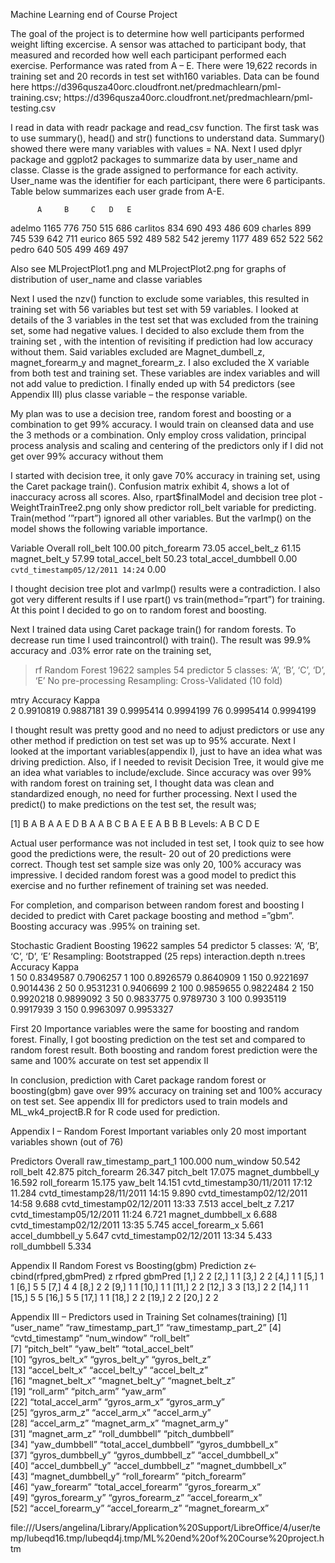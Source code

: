 Machine Learning end of Course Project

The goal of the project is to determine how well participants performed weight lifting excercise. A sensor was attached to participant body, that measured and recorded how well each participant performed each exercise. Performance was rated from A – E. There were 19,622 records in training set and 20 records in test set with160 variables. Data can be found here
https://d396qusza40orc.cloudfront.net/predmachlearn/pml-training.csv;
https://d396qusza40orc.cloudfront.net/predmachlearn/pml-testing.csv

I read in data with readr package and read_csv function. The first task was to use summary(), head() and str() functions to understand data. Summary() showed there were many variables with values = NA. Next I used dplyr package and ggplot2 packages to summarize data by user_name and classe. Classe is the grade assigned to performance for each activity. User_name was the identifier for each participant, there were 6 participants. Table below summarizes each user grade from A-E. 

          A	    B	  C	  D	  E
adelmo	  1165	776	750	515	686
carlitos	834	  690	493	486	609
charles	  899	  745	539	642	711
eurico	  865	  592	489	582	542
jeremy	  1177	489	652	522	562
pedro	    640	  505	499	469	497

Also see MLProjectPlot1.png and MLProjectPlot2.png for graphs of distribution of user_name and classe variables

Next I used the nzv() function to exclude some variables, this resulted in training set with 56 variables but test set with 59 variables. I looked at details of the 3 variables in the test set that was excluded from the training set, some had negative values. I decided to also exclude them from the training set , with the intention of revisiting if prediction had low accuracy without them. Said variables excluded are Magnet_dumbell_z, magnet_forearm_y and magnet_forearm_z. I also excluded the X variable from both test and training set. These variables are index variables and will not add value to prediction. I finally ended up with 54 predictors (see Appendix III) plus classe variable – the response variable.

My plan was to use a decision tree, random forest and boosting or a combination to get 99% accuracy. I would train on cleansed data and use the 3 methods or a combination. Only employ cross validation, principal process analysis and scaling and centering of the predictors only if I did not get over 99% accuracy without them

I started with decision tree, it only gave 70%  accuracy in training set, using the Caret package train(). Confusion matrix exhibit 4, shows a lot of inaccuracy across all scores.  Also, rpart$finalModel and decision tree plot - WeightTrainTree2.png only show predictor roll_belt variable for predicting. Train(method '”rpart”) ignored all other variables. But the varImp() on the model shows the following variable importance.

 Variable           			Overall
roll_belt                         		100.00
pitch_forearm                      		73.05
accel_belt_z                       		61.15
magnet_belt_y                      		57.99
total_accel_belt                   		50.23
total_accel_dumbbell                	0.00
`cvtd_timestamp05/12/2011 14:24`    0.00

I thought decision tree plot and varImp() results were a contradiction. I also got very different results if I use rpart() vs train(method=”rpart”) for training.  At this point I decided to go on to random forest and boosting. 

Next I trained data using Caret package train() for random forests. To decrease run time I used traincontrol() with train(). The result was 99.9% accuracy and .03% error rate on the training set, 

> rf
Random Forest 
19622 samples
   54 predictor
    5 classes: 'A', 'B', 'C', 'D', 'E' 
No pre-processing
Resampling: Cross-Validated (10 fold) 

  mtry  Accuracy   Kappa    
   2    0.9910819  0.9887181
  39    0.9995414  0.9994199
  76    0.9995414  0.9994199

I thought result was pretty good and no need to adjust predictors or use any other method if prediction on test set was up to 95% accurate.  Next I looked at the important variables(appendix I), just to have an idea what was driving prediction. Also, if I needed to revisit Decision Tree, it would give me an idea what variables to include/exclude. 
Since accuracy was over 99% with random forest on training set, I thought data was clean and standardized enough, no need for further processing. Next I used the predict() to make predictions on the test set, the result was;

 [1] B A B A A E D B A A B C B A E E A B B B
Levels: A B C D E

Actual user performance was not included in test set, I took quiz to see how good the predictions were, the result- 20 out of 20 predictions were correct. Though test set sample size was only 20, 100% accuracy was impressive. I decided random forest was a good model to predict this exercise and no further refinement of training set was needed.

For completion, and comparison between random forest and boosting I decided to predict with Caret package boosting and method =”gbm”. Boosting accuracy was .995% on training set. 

Stochastic Gradient Boosting 
19622 samples
   54 predictor
    5 classes: 'A', 'B', 'C', 'D', 'E' 
Resampling: Bootstrapped (25 reps) 
  interaction.depth  n.trees  Accuracy   Kappa    
  1                   50      0.8349587  0.7906257
  1                  100      0.8926579  0.8640909
  1                  150      0.9221697  0.9014436
  2                   50      0.9531231  0.9406699
  2                  100      0.9859655  0.9822484
  2                  150      0.9920218  0.9899092
  3                   50      0.9833775  0.9789730
  3                  100      0.9935119  0.9917939
  3                  150      0.9963097  0.9953327

First 20 Importance variables were the same for boosting and random forest. Finally, I got boosting prediction on the test set and compared to random forest result. Both boosting and random forest prediction were the same and 100% accurate on test set appendix II

In conclusion, prediction with Caret package random forest or boosting(gbm) gave over 99% accuracy on training set and 100% accuracy on test set. See appendix III for predictors used to train models and ML_wk4_projectB.R for R code used for prediction.

Appendix I – Random Forest Important variables
 only 20 most important variables shown (out of 76)

 Predictors                       Overall
raw_timestamp_part_1           		100.000
num_window                      		50.542
roll_belt                       		42.875
pitch_forearm                   		26.347
pitch_belt                      		17.075
magnet_dumbbell_y               		16.592
roll_forearm                    		15.175
yaw_belt                        		14.151
cvtd_timestamp30/11/2011 17:12  	  11.284
cvtd_timestamp28/11/2011 14:15   	  9.890
cvtd_timestamp02/12/2011 14:58   	  9.688
cvtd_timestamp02/12/2011 13:33   	  7.513
accel_belt_z                    		7.217
cvtd_timestamp05/12/2011 11:24   	  6.721
magnet_dumbbell_x                	  6.688
cvtd_timestamp02/12/2011 13:35   	  5.745
accel_forearm_x                  		5.661
accel_dumbbell_y                 		5.647
cvtd_timestamp02/12/2011 13:34   	  5.433
roll_dumbbell                    		5.334


Appendix II Random Forest vs Boosting(gbm) Prediction
z<-cbind(rfpred,gbmPred)
z
      rfpred gbmPred
 [1,]      2       2
 [2,]      1       1
 [3,]      2       2
 [4,]      1       1
 [5,]      1       1
 [6,]      5       5
 [7,]      4       4
 [8,]      2       2
 [9,]      1       1
[10,]      1       1
[11,]      2       2
[12,]      3       3
[13,]      2       2
[14,]      1       1
[15,]      5       5
[16,]      5       5
[17,]      1       1
[18,]      2       2
[19,]      2       2
[20,]      2       2

Appendix III – Predictors used in Training Set
 colnames(training)
 [1] "user_name"            "raw_timestamp_part_1" "raw_timestamp_part_2"
 [4] "cvtd_timestamp"       "num_window"           "roll_belt"           
 [7] "pitch_belt"           "yaw_belt"             "total_accel_belt"    
[10] "gyros_belt_x"         "gyros_belt_y"         "gyros_belt_z"        
[13] "accel_belt_x"         "accel_belt_y"         "accel_belt_z"        
[16] "magnet_belt_x"        "magnet_belt_y"        "magnet_belt_z"       
[19] "roll_arm"             "pitch_arm"            "yaw_arm"             
[22] "total_accel_arm"      "gyros_arm_x"          "gyros_arm_y"         
[25] "gyros_arm_z"          "accel_arm_x"          "accel_arm_y"         
[28] "accel_arm_z"          "magnet_arm_x"         "magnet_arm_y"        
[31] "magnet_arm_z"         "roll_dumbbell"        "pitch_dumbbell"      
[34] "yaw_dumbbell"         "total_accel_dumbbell" "gyros_dumbbell_x"    
[37] "gyros_dumbbell_y"     "gyros_dumbbell_z"     "accel_dumbbell_x"    
[40] "accel_dumbbell_y"     "accel_dumbbell_z"     "magnet_dumbbell_x"   
[43] "magnet_dumbbell_y"    "roll_forearm"         "pitch_forearm"       
[46] "yaw_forearm"          "total_accel_forearm"  "gyros_forearm_x"     
[49] "gyros_forearm_y"      "gyros_forearm_z"      "accel_forearm_x"     
[52] "accel_forearm_y"      "accel_forearm_z"      "magnet_forearm_x"


file:///Users/angelina/Library/Application%20Support/LibreOffice/4/user/temp/lubeqd16.tmp/lubeqd4j.tmp/ML%20end%20of%20Course%20project.htm

